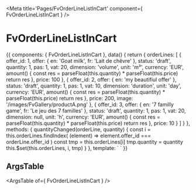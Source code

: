 
<Meta title='Pages/FvOrderLineListInCart' component={ FvOrderLineListInCart } />

# FvOrderLineListInCart

<Canvas>
<Story name='Common' height='150px'>{{
  components: { FvOrderLineListInCart },
  data() {
    return {
      orderLines: [
        {
          offer_id: 1,
          offer: {
            en: 'Goat milk',
            fr: 'Lait de chêvre'
          },
          status: 'draft',
          quantity: 1,
          pas: 1,
          vat: 20,
          dimension: 'volume',
          unit: 'm³',
          currency: 'EUR',
          amount() {
            const res = parseFloat(this.quantity) * parseFloat(this.price)
            return res
          },
          price: 100
        },
        {
          offer_id: 2,
          offer: {
            en: 'my beautifiul offer'
          },
          status: 'draft',
          quantity: 1,
          pas: 1,
          vat: 10,
          dimension: 'duration',
          unit: 'day',
          currency: 'EUR',
          amount() {
            const res = parseFloat(this.quantity) * parseFloat(this.price)
            return res
          },
          price: 200,
          image: '/images/FvGallery/productA.png'
        },
        {
          offer_id: 3,
          offer: {
            en: '7 familly game',
            fr: 'Le jeu des 7 familles'
          },
          status: 'draft',
          quantity: 1,
          pas: 1,
          vat: 20,
          dimension: null,
          unit: 'h',
          currency: 'EUR',
          amount() {
            const res = parseFloat(this.quantity) * parseFloat(this.price)
            return res
          },
          price: 10
        }
      ]
    }
  },
  methods: {
    quantityChanged(orderLine, quantity) {
      const i = this.orderLines.findIndex(
        (element) => element.offer_id === orderLine.offer_id
      )
      const tmp = this.orderLines[i]
      tmp.quantity = quantity
      this.$set(this.orderLines, i, tmp)
    }
  },
  template: `<FvOrderLineListInCart
    :orderLines="orderLines"
    @orderLinesInCart:quantityChanged="quantityChanged"
  >
  </FvOrderLineListInCart>`
}}</Story>
</Canvas>

## ArgsTable

<ArgsTable of={ FvOrderLineListInCart } />
